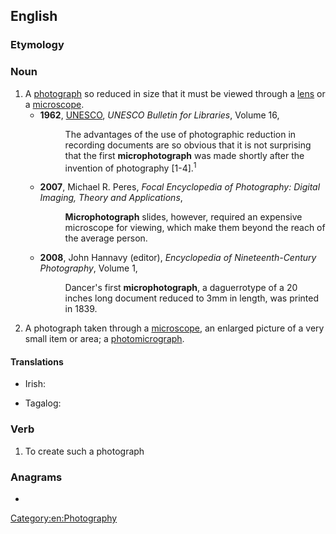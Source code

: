 ==English==

===Etymology===
{{prefix|micro|photograph|lang=en}}

===Noun===
{{en-noun}}

# A [[photograph]] so reduced in size that it must be viewed through a [[lens]] or a [[microscope]].
#* '''1962''', [[w:UNESCO|UNESCO]], ''UNESCO Bulletin for Libraries'', Volume 16,
#*: The advantages of the use of photographic reduction in recording documents are so obvious that it is not surprising that the first '''microphotograph''' was made shortly after the invention of photography [1-4].<sup>1</sup>
#* '''2007''', Michael R. Peres, ''Focal Encyclopedia of Photography: Digital Imaging, Theory and Applications'',
#*: '''Microphotograph''' slides, however, required an expensive microscope for viewing, which make them beyond the reach of the average person.
#* '''2008''', John Hannavy (editor), ''Encyclopedia of Nineteenth-Century Photography'', Volume 1,
#*: Dancer's first '''microphotograph''', a daguerrotype of a 20 inches long document reduced to 3mm in length, was printed in 1839.
# A photograph taken through a [[microscope]], an enlarged picture of a very small item or area; a [[photomicrograph]].

====Translations====
{{trans-top|reduced photograph}}
* Irish: {{t|ga|micreafótagraf|m}}
{{trans-mid}}
* Tagalog: {{t|tl|miklarawan}}
{{trans-bottom}}

===Verb===
{{en-verb}}

# To create such a photograph

===Anagrams===
* {{anagrams|en|photomicrograph}}

[[Category:en:Photography]]